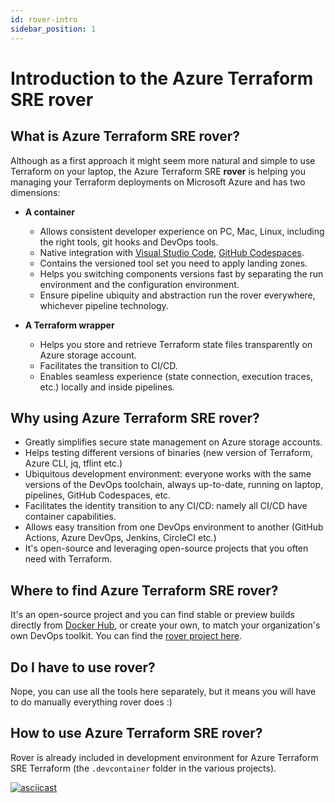 ```yaml
---
id: rover-intro
sidebar_position: 1
---
```


# Introduction to the Azure Terraform SRE rover

<ReactPlayer controls url='https://www.youtube.com/embed/2px14Zajr0k' />

## What is Azure Terraform SRE rover?

Although as a first approach it might seem more natural and simple to use Terraform on your laptop, the Azure Terraform SRE **rover** is helping you managing your Terraform deployments on Microsoft Azure and has two dimensions:

* **A container**

  * Allows consistent developer experience on PC, Mac, Linux, including the right tools, git hooks and DevOps tools.
  * Native integration with [Visual Studio Code](https://code.visualstudio.com/docs/remote/containers), [GitHub Codespaces](https://github.com/features/codespaces).
  * Contains the versioned tool set you need to apply landing zones.
  * Helps you switching components versions fast by separating the run environment and the configuration environment.
  * Ensure pipeline ubiquity and abstraction run the rover everywhere, whichever pipeline technology.

* **A Terraform wrapper**

  * Helps you store and retrieve Terraform state files transparently on Azure storage account.
  * Facilitates the transition to CI/CD.
  * Enables seamless experience (state connection, execution traces, etc.) locally and inside pipelines.

## Why using Azure Terraform SRE rover?

* Greatly simplifies secure state management on Azure storage accounts.
* Helps testing different versions of binaries (new version of Terraform, Azure CLI, jq, tflint etc.)
* Ubiquitous development environment: everyone works with the same versions of the DevOps toolchain, always up-to-date, running on laptop, pipelines, GitHub Codespaces, etc.
* Facilitates the identity transition to any CI/CD: namely all CI/CD have container capabilities.
* Allows easy transition from one DevOps environment to another (GitHub Actions, Azure DevOps, Jenkins, CircleCI etc.)
* It's open-source and leveraging open-source projects that you often need with Terraform.

## Where to find Azure Terraform SRE rover?

It's an open-source project and you can find stable or preview builds directly from [Docker Hub](https://hub.docker.com/search?q=aztfmod&type=image), or create your own, to match your organization's own DevOps toolkit. You can find the [rover project here](https://github.com/aztfmod/rover).

## Do I have to use rover?

Nope, you can use all the tools here separately, but it means you will have to do manually everything rover does :)

## How to use Azure Terraform SRE rover?

Rover is already included in development environment for Azure Terraform SRE Terraform (the ```.devcontainer``` folder in the various projects).

[![asciicast](https://asciinema.org/a/413478.svg)](https://asciinema.org/a/413478)
